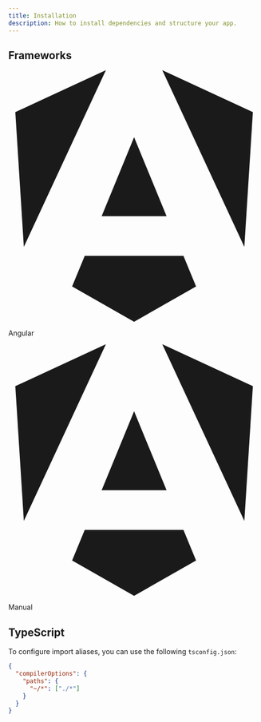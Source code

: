 ```yaml
---
title: Installation
description: How to install dependencies and structure your app.
---
```


## Frameworks

<div className="grid sm:grid-cols-2 gap-4 mt-8 sm:gap-6">
 <LinkedCard href="/docs/installation/angular">
    <svg
      role="img"
      viewBox="0 0 24 24"
      xmlns="http://www.w3.org/2000/svg"
      className="w-10 h-10"
      fill="currentColor"
    >
      <title>Angular</title>
      <path d="M16.712 17.711H7.288l-1.204 2.916L12 24l5.916-3.373-1.204-2.916ZM14.692 0l7.832 16.855.814-12.856L14.692 0ZM9.308 0 .662 3.999l.814 12.856L9.308 0Zm-.405 13.93h6.198L12 6.396 8.903 13.93Z" />
    </svg>
    <p className="font-medium mt-2">Angular</p>
  </LinkedCard>

  <LinkedCard href="/docs/installation/manual">
    <svg
      role="img"
      viewBox="0 0 24 24"
      xmlns="http://www.w3.org/2000/svg"
      className="w-10 h-10"
      fill="currentColor"
    >
      <title>Angular</title>
      <path d="M16.712 17.711H7.288l-1.204 2.916L12 24l5.916-3.373-1.204-2.916ZM14.692 0l7.832 16.855.814-12.856L14.692 0ZM9.308 0 .662 3.999l.814 12.856L9.308 0Zm-.405 13.93h6.198L12 6.396 8.903 13.93Z" />
    </svg>
    <p className="font-medium mt-2">Manual</p>
  </LinkedCard>
</div>

## TypeScript

To configure import aliases, you can use the following `tsconfig.json`:

```json {4} title="tsconfig.json"
{
  "compilerOptions": {
    "paths": {
      "~/*": ["./*"]
    }
  }
}
```
